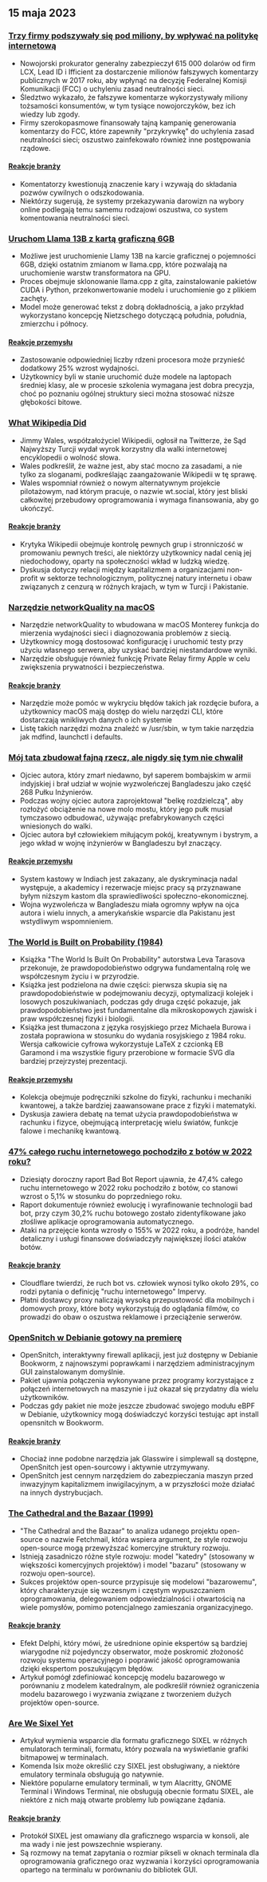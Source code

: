 

<CallToAction />

<Steps>

## 15 maja 2023

### [Trzy firmy podszywały się pod miliony, by wpływać na politykę internetową](https://ag.ny.gov/press-release/2023/attorney-general-james-secures-615000-companies-supplied-fake-comments-influence)

- Nowojorski prokurator generalny zabezpieczył 615 000 dolarów od firm LCX, Lead ID i Ifficient za dostarczenie milionów fałszywych komentarzy publicznych w 2017 roku, aby wpłynąć na decyzję Federalnej Komisji Komunikacji (FCC) o uchyleniu zasad neutralności sieci.
- Śledztwo wykazało, że fałszywe komentarze wykorzystywały miliony tożsamości konsumentów, w tym tysiące nowojorczyków, bez ich wiedzy lub zgody.
- Firmy szerokopasmowe finansowały tajną kampanię generowania komentarzy do FCC, które zapewniły "przykrywkę" do uchylenia zasad neutralności sieci; oszustwo zainfekowało również inne postępowania rządowe.

#### [Reakcje branży](http://news.ycombinator.com/item?id=35934504)

- Komentatorzy kwestionują znaczenie kary i wzywają do składania pozwów cywilnych o odszkodowania.
- Niektórzy sugerują, że systemy przekazywania darowizn na wybory online podlegają temu samemu rodzajowi oszustwa, co system komentowania neutralności sieci.

### [Uruchom Llama 13B z kartą graficzną 6GB](https://gist.github.com/rain-1/8cc12b4b334052a21af8029aa9c4fafc)

- Możliwe jest uruchomienie Llamy 13B na karcie graficznej o pojemności 6GB, dzięki ostatnim zmianom w llama.cpp, które pozwalają na uruchomienie warstw transformatora na GPU.
- Proces obejmuje sklonowanie llama.cpp z gita, zainstalowanie pakietów CUDA i Python, przekonwertowanie modelu i uruchomienie go z plikiem zachęty.
- Model może generować tekst z dobrą dokładnością, a jako przykład wykorzystano koncepcję Nietzschego dotyczącą południa, południa, zmierzchu i północy.

#### [Reakcje przemysłu](http://news.ycombinator.com/item?id=35937505)

- Zastosowanie odpowiedniej liczby rdzeni procesora może przynieść dodatkowy 25% wzrost wydajności.
- Użytkownicy byli w stanie uruchomić duże modele na laptopach średniej klasy, ale w procesie szkolenia wymagana jest dobra precyzja, choć po poznaniu ogólnej struktury sieci można stosować niższe głębokości bitowe.

### [What Wikipedia Did](https://twitter.com/jimmy_wales/status/1657494022741426180)

- Jimmy Wales, współzałożyciel Wikipedii, ogłosił na Twitterze, że Sąd Najwyższy Turcji wydał wyrok korzystny dla walki internetowej encyklopedii o wolność słowa.
- Wales podkreślił, że ważne jest, aby stać mocno za zasadami, a nie tylko za sloganami, podkreślając zaangażowanie Wikipedii w tę sprawę.
- Wales wspomniał również o nowym alternatywnym projekcie pilotażowym, nad którym pracuje, o nazwie wt.social, który jest bliski całkowitej przebudowy oprogramowania i wymaga finansowania, aby go ukończyć.

#### [Reakcje branży](http://news.ycombinator.com/item?id=35935714)

- Krytyka Wikipedii obejmuje kontrolę pewnych grup i stronniczość w promowaniu pewnych treści, ale niektórzy użytkownicy nadal cenią jej niedochodowy, oparty na społeczności wkład w ludzką wiedzę.
- Dyskusja dotyczy relacji między kapitalizmem a organizacjami non-profit w sektorze technologicznym, politycznej natury internetu i obaw związanych z cenzurą w różnych krajach, w tym w Turcji i Pakistanie.

### [Narzędzie networkQuality na macOS](https://cyberhost.uk/the-hidden-macos-speedtest-tool-networkquality/)

- Narzędzie networkQuality to wbudowana w macOS Monterey funkcja do mierzenia wydajności sieci i diagnozowania problemów z siecią.
- Użytkownicy mogą dostosować konfigurację i uruchomić testy przy użyciu własnego serwera, aby uzyskać bardziej niestandardowe wyniki.
- Narzędzie obsługuje również funkcję Private Relay firmy Apple w celu zwiększenia prywatności i bezpieczeństwa.

#### [Reakcje branży](http://news.ycombinator.com/item?id=35936999)

- Narzędzie może pomóc w wykryciu błędów takich jak rozdęcie bufora, a użytkownicy macOS mają dostęp do wielu narzędzi CLI, które dostarczają wnikliwych danych o ich systemie
- Listę takich narzędzi można znaleźć w /usr/sbin, w tym takie narzędzia jak mdfind, launchctl i defaults.

### [Mój tata zbudował fajną rzecz, ale nigdy się tym nie chwalił](https://robotsinplainenglish.com/e/2023-04-23-aaba-obit.html)

- Ojciec autora, który zmarł niedawno, był saperem bombajskim w armii indyjskiej i brał udział w wojnie wyzwoleńczej Bangladeszu jako część 268 Pułku Inżynierów.
- Podczas wojny ojciec autora zaprojektował "belkę rozdzielczą", aby rozłożyć obciążenie na nowe molo mostu, który jego pułk musiał tymczasowo odbudować, używając prefabrykowanych części wniesionych do walki.
- Ojciec autora był człowiekiem miłującym pokój, kreatywnym i bystrym, a jego wkład w wojnę inżynierów w Bangladeszu był znaczący.

#### [Reakcje przemysłu](http://news.ycombinator.com/item?id=35934903)

- System kastowy w Indiach jest zakazany, ale dyskryminacja nadal występuje, a akademicy i rezerwacje miejsc pracy są przyznawane byłym niższym kastom dla sprawiedliwości społeczno-ekonomicznej.
- Wojna wyzwoleńcza w Bangladeszu miała ogromny wpływ na ojca autora i wielu innych, a amerykańskie wsparcie dla Pakistanu jest wstydliwym wspomnieniem.

### [The World is Built on Probability (1984)](https://archive.org/details/lev-tarasov-the-world-is-built-on-probability-mir-2023)

- Książka "The World Is Built On Probability" autorstwa Leva Tarasova przekonuje, że prawdopodobieństwo odgrywa fundamentalną rolę we współczesnym życiu i w przyrodzie.
- Książka jest podzielona na dwie części: pierwsza skupia się na prawdopodobieństwie w podejmowaniu decyzji, optymalizacji kolejek i losowych poszukiwaniach, podczas gdy druga część pokazuje, jak prawdopodobieństwo jest fundamentalne dla mikroskopowych zjawisk i praw współczesnej fizyki i biologii.
- Książka jest tłumaczona z języka rosyjskiego przez Michaela Burowa i została poprawiona w stosunku do wydania rosyjskiego z 1984 roku. Wersja całkowicie cyfrowa wykorzystuje LaTeX z czcionką EB Garamond i ma wszystkie figury przerobione w formacie SVG dla bardziej przejrzystej prezentacji.

#### [Reakcje przemysłu](http://news.ycombinator.com/item?id=35937375)

- Kolekcja obejmuje podręczniki szkolne do fizyki, rachunku i mechaniki kwantowej, a także bardziej zaawansowane prace z fizyki i matematyki.
- Dyskusja zawiera debatę na temat użycia prawdopodobieństwa w rachunku i fizyce, obejmującą interpretację wielu światów, funkcje falowe i mechanikę kwantową.

### [47% całego ruchu internetowego pochodziło z botów w 2022 roku?](https://www.securitymagazine.com/articles/99339-47-of-all-internet-traffic-came-from-bots-in-2022)

- Dziesiąty doroczny raport Bad Bot Report ujawnia, że 47,4% całego ruchu internetowego w 2022 roku pochodziło z botów, co stanowi wzrost o 5,1% w stosunku do poprzedniego roku.
- Raport dokumentuje również ewolucję i wyrafinowanie technologii bad bot, przy czym 30,2% ruchu botowego zostało zidentyfikowane jako złośliwe aplikacje oprogramowania automatycznego.
- Ataki na przejęcie konta wzrosły o 155% w 2022 roku, a podróże, handel detaliczny i usługi finansowe doświadczyły największej ilości ataków botów.

#### [Reakcje branży](http://news.ycombinator.com/item?id=35938433)

- Cloudflare twierdzi, że ruch bot vs. człowiek wynosi tylko około 29%, co rodzi pytania o definicję "ruchu internetowego" Impervy.
- Płatni dostawcy proxy naliczają wysoką przepustowość dla mobilnych i domowych proxy, które boty wykorzystują do oglądania filmów, co prowadzi do obaw o oszustwa reklamowe i przeciążenie serwerów.

### [OpenSnitch w Debianie gotowy na premierę](https://people.skolelinux.org/pere/blog/OpenSnitch_in_Debian_ready_for_prime_time.html)

- OpenSnitch, interaktywny firewall aplikacji, jest już dostępny w Debianie Bookworm, z najnowszymi poprawkami i narzędziem administracyjnym GUI zainstalowanym domyślnie.
- Pakiet ujawnia połączenia wykonywane przez programy korzystające z połączeń internetowych na maszynie i już okazał się przydatny dla wielu użytkowników.
- Podczas gdy pakiet nie może jeszcze zbudować swojego modułu eBPF w Debianie, użytkownicy mogą doświadczyć korzyści testując apt install opensnitch w Bookworm.

#### [Reakcje branży](http://news.ycombinator.com/item?id=35936044)

- Chociaż inne podobne narzędzia jak Glasswire i simplewall są dostępne, OpenSnitch jest open-sourcowy i aktywnie utrzymywany.
- OpenSnitch jest cennym narzędziem do zabezpieczania maszyn przed inwazyjnym kapitalizmem inwigilacyjnym, a w przyszłości może działać na innych dystrybucjach.

### [The Cathedral and the Bazaar (1999)](http://www.catb.org/~esr/writings/cathedral-bazaar/cathedral-bazaar/)

- "The Cathedral and the Bazaar" to analiza udanego projektu open-source o nazwie Fetchmail, która wspiera argument, że style rozwoju open-source mogą przewyższać komercyjne struktury rozwoju.
- Istnieją zasadniczo różne style rozwoju: model "katedry" (stosowany w większości komercyjnych projektów) i model "bazaru" (stosowany w rozwoju open-source).
- Sukces projektów open-source przypisuje się modelowi "bazarowemu", który charakteryzuje się wczesnym i częstym wypuszczaniem oprogramowania, delegowaniem odpowiedzialności i otwartością na wiele pomysłów, pomimo potencjalnego zamieszania organizacyjnego.

#### [Reakcje branży](http://news.ycombinator.com/item?id=35939383)

- Efekt Delphi, który mówi, że uśrednione opinie ekspertów są bardziej wiarygodne niż pojedynczy obserwator, może poskromić złożoność rozwoju systemu operacyjnego i poprawić jakość oprogramowania dzięki ekspertom poszukującym błędów.
- Artykuł pomógł zdefiniować koncepcję modelu bazarowego w porównaniu z modelem katedralnym, ale podkreślił również ograniczenia modelu bazarowego i wyzwania związane z tworzeniem dużych projektów open-source.

### [Are We Sixel Yet](https://www.arewesixelyet.com/)

- Artykuł wymienia wsparcie dla formatu graficznego SIXEL w różnych emulatorach terminali, formatu, który pozwala na wyświetlanie grafiki bitmapowej w terminalach.
- Komenda lsix może określić czy SIXEL jest obsługiwany, a niektóre emulatory terminala obsługują go natywnie.
- Niektóre popularne emulatory terminali, w tym Alacritty, GNOME Terminal i Windows Terminal, nie obsługują obecnie formatu SIXEL, ale niektóre z nich mają otwarte problemy lub powiązane żądania.

#### [Reakcje branży](http://news.ycombinator.com/item?id=35936331)

- Protokół SIXEL jest omawiany dla graficznego wsparcia w konsoli, ale ma wady i nie jest powszechnie wspierany.
- Są rozmowy na temat zapytania o rozmiar pikseli w oknach terminala dla oprogramowania graficznego oraz wyzwania i korzyści oprogramowania opartego na terminalu w porównaniu do bibliotek GUI.

</Steps>
